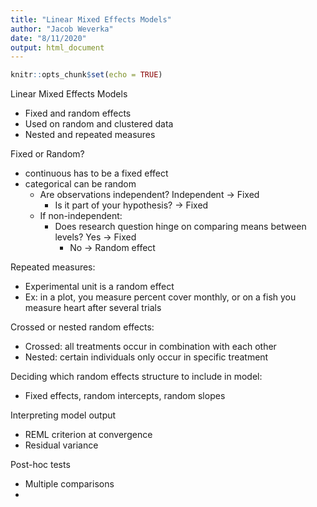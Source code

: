 ```yaml
---
title: "Linear Mixed Effects Models"
author: "Jacob Weverka"
date: "8/11/2020"
output: html_document
---
```


```r
knitr::opts_chunk$set(echo = TRUE)
```

Linear Mixed Effects Models

  - Fixed and random effects
  - Used on random and clustered data
  - Nested and repeated measures
  
  
Fixed or Random?

  - continuous has to be a fixed effect
  - categorical can be random
    - Are observations independent? Independent -> Fixed
      - Is it part of your hypothesis? -> Fixed
    - If non-independent:
      - Does research question hinge on comparing means between levels? Yes -> Fixed
        - No -> Random effect
      
      
Repeated measures:

  - Experimental unit is a random effect
  - Ex: in a plot, you measure percent cover monthly, or on a fish you measure heart after several trials
  
  
Crossed or nested random effects:

  - Crossed: all treatments occur in combination with each other
  - Nested: certain individuals only occur in specific treatment
  
  
Deciding which random effects structure to include in model:

  - Fixed effects, random intercepts, random slopes
  
Interpreting model output

  - REML criterion at convergence
  - Residual variance
  
  
Post-hoc tests

 - Multiple comparisons
 - 






  
